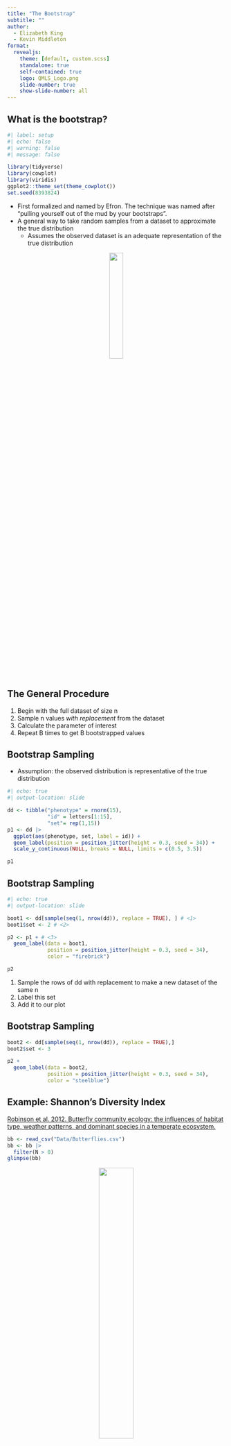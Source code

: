 ```yaml
---
title: "The Bootstrap"
subtitle: ""
author:
  - Elizabeth King
  - Kevin Middleton
format:
  revealjs:
    theme: [default, custom.scss]
    standalone: true
    self-contained: true
    logo: QMLS_Logo.png
    slide-number: true
    show-slide-number: all
---
```


## What is the bootstrap?

```r
#| label: setup
#| echo: false
#| warning: false
#| message: false

library(tidyverse)
library(cowplot)
library(viridis)
ggplot2::theme_set(theme_cowplot())
set.seed(8393824)
```

- First formalized and named by Efron. The technique was named after "pulling yourself out of the mud by your bootstraps". 
- A general way to take random samples from a dataset to approximate the true distribution
    - Assumes the observed dataset is an adequate representation of the true distribution

<center>
<img src="https://chronicle.brightspotcdn.com/dims4/default/b7e180a/2147483647/strip/true/crop/544x382+0+0/resize/840x590!/quality/90/?url=http%3A%2F%2Fchronicle-brightspot.s3.amazonaws.com%2F73%2Ff2%2F9e84cc02055987e5f2aaaca55047%2Fdr-martens-black-old.jpg" width="25%" />
</center>


## The General Procedure

1. Begin with the full dataset of size n
1. Sample n values *with replacement* from the dataset
1. Calculate the parameter of interest 
1. Repeat B times to get B bootstrapped values


## Bootstrap Sampling

- Assumption: the observed distribution is representative of the true distribution

```r
#| echo: true
#| output-location: slide

dd <- tibble("phenotype" = rnorm(15),
             "id" = letters[1:15],
             "set"= rep(1,15))
p1 <- dd |>
  ggplot(aes(phenotype, set, label = id)) + 
  geom_label(position = position_jitter(height = 0.3, seed = 34)) +
  scale_y_continuous(NULL, breaks = NULL, limits = c(0.5, 3.5))

p1
```


## Bootstrap Sampling

```r
#| echo: true
#| output-location: slide

boot1 <- dd[sample(seq(1, nrow(dd)), replace = TRUE), ] # <1>
boot1$set <- 2 # <2>

p2 <- p1 + # <3>
  geom_label(data = boot1, 
             position = position_jitter(height = 0.3, seed = 34),
             color = "firebrick") 

p2
```
1. Sample the rows of dd with replacement to make a new dataset of the same n
2. Label this set 
3. Add it to our plot


## Bootstrap Sampling

```r
boot2 <- dd[sample(seq(1, nrow(dd)), replace = TRUE),]
boot2$set <- 3 

p2 + 
  geom_label(data = boot2,
             position = position_jitter(height = 0.3, seed = 34),
             color = "steelblue") 

```

## Example: Shannon's Diversity Index

[Robinson et al. 2012. Butterfly community ecology: the influences of habitat type, weather patterns, and dominant species in a temperate ecosystem.](https://onlinelibrary.wiley.com/doi/10.1111/j.1570-7458.2012.01308.x)

```r
bb <- read_csv("Data/Butterflies.csv")
bb <- bb |>
  filter(N > 0)
glimpse(bb)
```

<center>
<img src="https://inaturalist-open-data.s3.amazonaws.com/photos/32614/large.jpg" width="40%" />
</center>


## Example: Shannon's Diversity Index

$$H = -\sum_{i=1}^{N_{species}}{p_i}\ln({p_i})$$
$p_i$ is the relative abundance of the $i$th species

```r
#| echo: true

bb$relA <- bb$N / sum(bb$N)

-sum(bb$relA * log(bb$relA))
```


## Example: Shannon's Diversity Index

```r
#| echo: true

library(boot)

bb_full <- rep(bb$Species, bb$N) # <1>

shanH <- function(sp_list,indicies) { # <2>
  sp_ab <- table(sp_list[indicies]) / length(sp_list)
  return(-sum(sp_ab * log(sp_ab)))
}

shan_bs <- boot(data = bb_full, # <3>
                statistic = shanH,
                R = 1000)
```

1. Create a vector with a list of all individual observations
2. Make a function for calculating the diversity index from a bootstrapped sample
3. Get 1000 bootstrap samples


## Example: Shannon's Diversity Index

```r
bp <- tibble(t = shan_bs$t) |>
  ggplot(aes(t)) +
  geom_histogram(bins = 50, fill = "gray75") +
  xlab("Bootstrapped Diversity Indicies")
bp
```


## Confidence Interval: Standard Method

- Assume the bootstrapped samples are normally distributed

```r
#| echo: true

mu_b <- mean(shan_bs$t)
s_b <- sd(shan_bs$t)
cis <- c(mu_b + qnorm(0.975) * s_b, 
         mu_b - qnorm(0.975) * s_b)

cis

sum(shan_bs$t >= cis[1])
sum(shan_bs$t <= cis[2])
```


## Confidence Interval: Standard Method

- Assume the bootstrapped samples are normally distributed

```r
bp +
  geom_vline(xintercept = cis,
               linewidth = 2,
               color = "firebrick4")
```


## Confidence Interval: Percentile Method

```r
#| echo: true

cis <- c(quantile(shan_bs$t,0.975),
         quantile(shan_bs$t,0.025))

cis

sum(shan_bs$t >= cis[1])
sum(shan_bs$t <= cis[2])
```


## Confidence Interval: Percentile Method

```r
bp +
  geom_vline(xintercept = cis,
               linewidth = 2,
               color = "firebrick4")
```


## Does bootstrapping work in this case?

- Simulate populations with known true species compositions
- Sample as you would in the field
- Try this method
- What percentage of time does the bootstrap confidence interval include the true Shannon index?


## Does bootstrapping work in this case?

![](Images/Shannon_perc.jpg){width=50% fig-align="center"}

[Pla, L. 2004. Bootstrap Confidence intervals for the Shannon biodiversity index: A simulation study. *J Agric Biol Environ Stat* 9:42–56.](https://link.springer.com/article/10.1198/1085711043136)


## Does bootstrapping work in this case?

![](Images/Shannon_table.jpg){width=100% fig-align="center"}

[Palma et al. 2022. New confidence interval methods for Shannon index.](https://arxiv.org/abs/2204.10073)


## General Considerations

- Bootstrap methods assume your observed dataset approximates the true distribution
    - This assumption is not likely for small samples
- Every use case must be shown to be valid via simulation    
- Decisions
    - How many samples?
    - What CI method?
    - How to simulate data to test the method?


## Common Use Cases

- Confidence intervals (most common)
- Hypothesis tests (less common)
    - Support for branches on phylogenetic trees (Felsenstein, J. 1985. Confidence Limits on Phylogenies: An Approach Using the Bootstrap. *Evolution* 39:783–791.)

